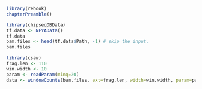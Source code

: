 ```r
library(rebook)
chapterPreamble()
```

```r
library(chipseqDBData)
tf.data <- NFYAData()
tf.data
bam.files <- head(tf.data$Path, -1) # skip the input.
bam.files
```

```r
library(csaw)
frag.len <- 110
win.width <- 10
param <- readParam(minq=20)
data <- windowCounts(bam.files, ext=frag.len, width=win.width, param=param)
```

